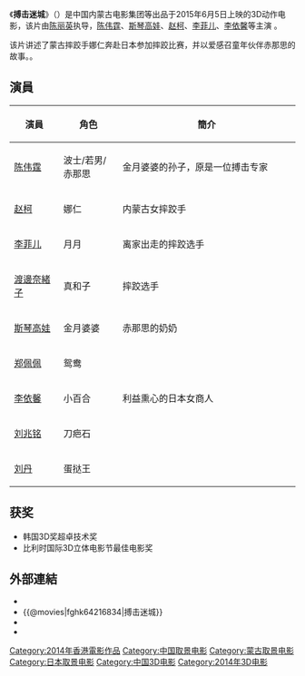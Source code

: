 {{unreferenced|time=2016-06-30T09:03:08+00:00}}
{{Infobox Film
| name               = 搏击迷城
| original_name      = ''{{lang|en|Lost in Wrestling}}''
| image              =File:LostInWrestling.jpg|thumb|right|搏击迷城海报
| border             = 
| alt                = 
| caption            = 
| director           = [[陈丽英|陈丽英]]
| producer           = [[黄斯钦毕勒格|黄斯钦毕勒格]]、[[陈丽英|陈丽英]]
| writer             = [[陈丽英|陈丽英]]、[[林纪陶|林纪陶]]
| story              = 
| screenplay         = 
| starring           = [[陈伟霆|陈伟霆]]、[[赵柯|赵柯]]、[[李菲儿|李菲儿]]、[[斯琴高娃|斯琴高娃]]、[[郑佩佩|郑佩佩]]、[[李依馨|李依馨]]
| music              = 
| cinematography     = 
| editing            = 
| studio             = [[内蒙古电影集团有限责任公司|内蒙古电影集团有限责任公司]] <small>'''出品'''</small><br />[[金港国际影业有限公司|金港国际影业有限公司]] <small>'''出品'''</small><br />[[天极数码影视制作有限公司|天极数码影视制作有限公司]] <small>'''出品'''</small><br />[[香港电影发展基金|香港电影发展基金]] <small>'''出品'''</small>
| distributor        = 
| released           = {{HKG}}2014年10月18日<br />{{CHNML}}2016年6月5日
| runtime            = 98分鐘
| country            = {{HKG}}
| language           = [[粵語|粵語]]
| gross              = 
}}

《'''搏击迷城'''》（{{lang-en|'''Lost in Wrestling'''}}）是中国内蒙古电影集团等出品于2015年6月5日上映的3D动作电影，该片由[[陈丽英|陈丽英]]执导，[[陈伟霆|陈伟霆]]、[[斯琴高娃|斯琴高娃]]、[[赵柯|赵柯]]、[[李菲儿|李菲儿]]、[[李依馨|李依馨]]等主演 。

该片讲述了蒙古摔跤手娜仁奔赴日本参加摔跤比赛，并以爱感召童年伙伴赤那思的故事。。

==演員==
{|class="wikitable" style="width:58%"
|-
!style="width:10%"|演員
!style="width:12%"|角色
!style="width:36%"|簡介
|-
| [[陈伟霆|陈伟霆]] || 波士/若男/赤那思 || 金月婆婆的孙子，原是一位搏击专家
|-
| [[赵柯|赵柯]] || 娜仁 || 内蒙古女摔跤手
|-
| [[李菲儿|李菲儿]] || 月月 || 离家出走的摔跤选手
|-
| [[渡邊奈緒子|渡邊奈緒子]] || 真和子 || 摔跤选手
|-
| [[斯琴高娃|斯琴高娃]] || 金月婆婆 || 赤那思的奶奶
|-
| [[郑佩佩|郑佩佩]] || 鸳鸯 || 
|-
| [[李依馨|李依馨]] || 小百合 || 利益熏心的日本女商人
|-
| [[刘兆铭|刘兆铭]] || 刀疤石 || 
|-
| [[劉丹_(香港)|刘丹]] || 蛋挞王 || 
|}

==获奖==
*韩国3D奖超卓技术奖
*比利时国际3D立体电影节最佳电影奖

== 外部連結 ==
*{{hkmdb title|17055|搏击迷城}}
*{{@movies|fghk64216834|搏击迷城}}
*{{douban|25896040|搏击迷城}}
*{{Mtime|209499|搏击迷城}}

{{DEFAULTSORT:G}}
[[Category:2014年香港電影作品|Category:2014年香港電影作品]]
[[Category:中国取景电影|Category:中国取景电影]]
[[Category:蒙古取景电影|Category:蒙古取景电影]]
[[Category:日本取景电影|Category:日本取景电影]]
[[Category:中国3D电影|Category:中国3D电影]]
[[Category:2014年3D电影|Category:2014年3D电影]]